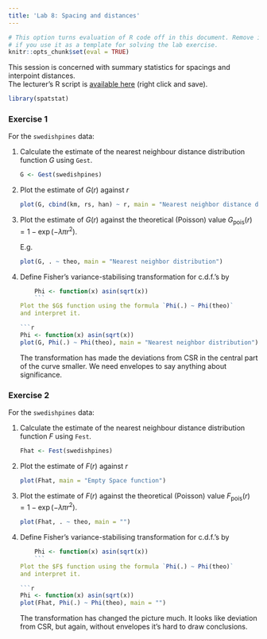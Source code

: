 ```yaml
---
title: 'Lab 8: Spacing and distances'
---
```


```r
# This option turns evaluation of R code off in this document. Remove it
# if you use it as a template for solving the lab exercise.
knitr::opts_chunk$set(eval = TRUE)
```

This session is concerned with summary statistics for
spacings and interpoint distances.  
The lecturer's R script is [available here](https://raw.githubusercontent.com/spatstat/SSAI2017/master/Scripts/script08.R) (right click and save).

```r
library(spatstat)
```

### Exercise 1

For the `swedishpines` data:

1.  Calculate the estimate of the nearest neighbour distance
    distribution function $G$ using `Gest`.

    ```r
    G <- Gest(swedishpines)
    ```

2.  Plot the estimate of $G(r)$ against $r$

    ```r
    plot(G, cbind(km, rs, han) ~ r, main = "Nearest neighbor distance distribution")
    ```

3.  Plot the estimate of $G(r)$ against the theoretical (Poisson) value
    $G_{\mbox{pois}}(r) = 1 - \exp(-\lambda \pi r^2)$.

    E.g.
    
    ```r
    plot(G, . ~ theo, main = "Nearest neighbor distribution")
    ```

4.  Define Fisher’s variance-stabilising transformation for c.d.f.’s
    by
    ```r
    Phi <- function(x) asin(sqrt(x))
    ```
    Plot the $G$ function using the formula `Phi(.) ~ Phi(theo)`
    and interpret it.
    
    ```r
    Phi <- function(x) asin(sqrt(x))
    plot(G, Phi(.) ~ Phi(theo), main = "Nearest neighbor distribution")
    ```
    
    The transformation has made the deviations from CSR in the central part of the
    curve smaller. We need envelopes to say anything about significance.

### Exercise 2

For the `swedishpines` data:

1.  Calculate the estimate of the nearest neighbour distance
    distribution function $F$ using `Fest`.

    ```r
    Fhat <- Fest(swedishpines)
    ```

2.  Plot the estimate of $F(r)$ against $r$

    ```r
    plot(Fhat, main = "Empty Space function")
    ```

3.  Plot the estimate of $F(r)$ against the theoretical (Poisson) value
    $F_{\mbox{pois}}(r) = 1 - \exp(-\lambda \pi r^2)$.

    ```r
    plot(Fhat, . ~ theo, main = "")
    ```

4.  Define Fisher’s variance-stabilising transformation for c.d.f.’s
    by
    ```r
    Phi <- function(x) asin(sqrt(x))
    ```
    Plot the $F$ function using the formula `Phi(.) ~ Phi(theo)`
    and interpret it.

    ```r
    Phi <- function(x) asin(sqrt(x))
    plot(Fhat, Phi(.) ~ Phi(theo), main = "")
    ```
    
    The transformation has changed the picture much. It looks like deviation from CSR,
    but again, without envelopes it's hard to draw conclusions.
    